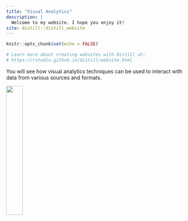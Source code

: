```yaml
---
title: "Visual Analytics"
description: |
  Welcome to my website. I hope you enjoy it!
site: distill::distill_website
---
```


```r
knitr::opts_chunk$set(echo = FALSE)

# Learn more about creating websites with Distill at:
# https://rstudio.github.io/distill/website.html

```

You will see how visual analytics techniques can be used to interact with data from various sources and formats.

[![](R.png){width=30%}](https://www.rstudio.com/products/rstudio/)